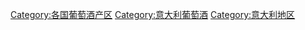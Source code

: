 [[Category:各国葡萄酒产区|Category:各国葡萄酒产区]]
[[Category:意大利葡萄酒|Category:意大利葡萄酒]]
[[Category:意大利地区|Category:意大利地区]]